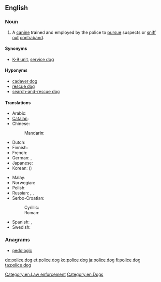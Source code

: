 ==English==
{{wikipedia}}

===Noun===
{{en-noun|sg=[[police]] [[dog]]}}

# A [[canine]] trained and employed by the police to [[pursue]] suspects or [[sniff out]] [[contraband]].

====Synonyms====
* [[K-9 unit]], [[service dog]]

====Hyponyms====
* [[cadaver dog]]
* [[rescue dog]]
* [[search-and-rescue dog]]

====Translations====
{{trans-top|trained dog for police work}}
* Arabic: {{t-|ar|كلب بوليسي|m|tr=kalb buliisiy|sc=Arab}}
* [[Catalan]]: {{t-|ca|gos policia|m}}
* Chinese:
*: Mandarin: {{t|zh|警犬|tr=jǐngquǎn|sc=Hani}}
* Dutch: {{t+|nl|politiehond}}
* Finnish: {{t+|fi|poliisikoira}}
* French: {{t-|fr|chien policier}}
* German: {{t-|de|Diensthund}}, {{t+|de|Polizeihund|m}}
* Japanese: {{t-|ja|警察犬|tr=けいさつけん, keisatsuken}}
* Korean: {{t-|ko|경찰견|tr=gyeongchalgyeon|sc=Kore}} ({{t+|ko|警察犬|sc=Kore}})
{{trans-mid}}
* Malay: {{t-|ms|anjing polis}}
* Norwegian: {{t-|no|politihund}}
* Polish: {{t+|pl|pies policyjny|m}}
* Russian: {{t-|ru|полицейская собака|f|tr=policéjskaja sobáka|sc=Cyrl}}, {{t-|ru|милицейская собака|f|tr=milicéjskaja sobáka|sc=Cyrl}} {{qualifier|USSR, Russia before 2011 rebranding}}, {{t-|ru|служебная собака|f|tr=služébnaja sobáka|sc=Cyrl}}
* Serbo-Croatian:
*: Cyrillic: {{t-|sh|полицијски пас|m}}
*: Roman: {{t-|sh|policijski pas|m}}
* Spanish: {{t-|es|perro policía|m}}, {{t-|es|perro policial|m}}
* Swedish: {{t-|sv|polishund|c}}
{{trans-bottom}}

===Anagrams===
* [[pedologic#English|pedologic]]

[[Category:en:Law enforcement]]
[[Category:en:Dogs]]

[[de:police dog]]
[[et:police dog]]
[[ko:police dog]]
[[ja:police dog]]
[[fi:police dog]]
[[ta:police dog]]